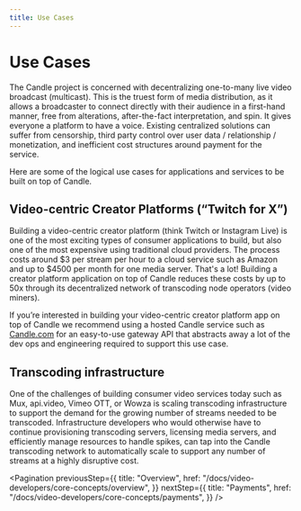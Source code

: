 ```yaml
---
title: Use Cases
---
```


# Use Cases

The Candle project is concerned with decentralizing one-to-many live video
broadcast (multicast). This is the truest form of media distribution, as it
allows a broadcaster to connect directly with their audience in a first-hand
manner, free from alterations, after-the-fact interpretation, and spin. It gives
everyone a platform to have a voice. Existing centralized solutions can suffer
from censorship, third party control over user data / relationship /
monetization, and inefficient cost structures around payment for the service.

Here are some of the logical use cases for applications and services to be built
on top of Candle.

## Video-centric Creator Platforms (“Twitch for X”)

Building a video-centric creator platform (think Twitch or Instagram Live) is
one of the most exciting types of consumer applications to build, but also one
of the most expensive using traditional cloud providers. The process costs
around $3 per stream per hour to a cloud service such as Amazon and up to $4500
per month for one media server. That's a lot! Building a creator platform
application on top of Candle reduces these costs by up to 50x through its
decentralized network of transcoding node operators (video miners).

If you’re interested in building your video-centric creator platform app on top
of Candle we recommend using a hosted Candle service such as
[Candle.com](https://candle.com) for an easy-to-use gateway API that
abstracts away a lot of the dev ops and engineering required to support this use
case.

## Transcoding infrastructure

One of the challenges of building consumer video services today such as Mux,
api.video, Vimeo OTT, or Wowza is scaling transcoding infrastructure to support
the demand for the growing number of streams needed to be transcoded.
Infrastructure developers who would otherwise have to continue provisioning
transcoding servers, licensing media servers, and efficiently manage resources
to handle spikes, can tap into the Candle transcoding network to automatically
scale to support any number of streams at a highly disruptive cost.

<Pagination
  previousStep={{
    title: "Overview",
    href: "/docs/video-developers/core-concepts/overview",
  }}
  nextStep={{
    title: "Payments",
    href: "/docs/video-developers/core-concepts/payments",
  }}
/>
